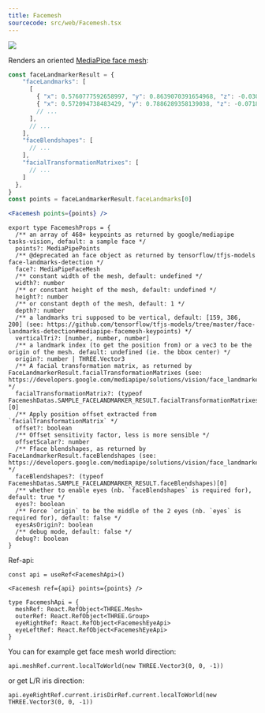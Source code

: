 ```yaml
---
title: Facemesh
sourcecode: src/web/Facemesh.tsx
---
```


[![](https://img.shields.io/badge/-storybook-%23ff69b4)](https://drei.vercel.app/?path=/story/shapes-facemesh--facemesh-st)

Renders an oriented [MediaPipe face mesh](https://developers.google.com/mediapipe/solutions/vision/face_landmarker/web_js#handle_and_display_results):

```jsx
const faceLandmarkerResult = {
    "faceLandmarks": [
      [
        { "x": 0.5760777592658997, "y": 0.8639070391654968, "z": -0.030997956171631813 },
        { "x": 0.572094738483429, "y": 0.7886289358139038, "z": -0.07189624011516571 },
        // ...
      ],
      // ...
    ],
    "faceBlendshapes": [
      // ...
    ],
    "facialTransformationMatrixes": [
      // ...
    ]
  },
}
const points = faceLandmarkerResult.faceLandmarks[0]

<Facemesh points={points} />
```

```tsx
export type FacemeshProps = {
  /** an array of 468+ keypoints as returned by google/mediapipe tasks-vision, default: a sample face */
  points?: MediaPipePoints
  /** @deprecated an face object as returned by tensorflow/tfjs-models face-landmarks-detection */
  face?: MediaPipeFaceMesh
  /** constant width of the mesh, default: undefined */
  width?: number
  /** or constant height of the mesh, default: undefined */
  height?: number
  /** or constant depth of the mesh, default: 1 */
  depth?: number
  /** a landmarks tri supposed to be vertical, default: [159, 386, 200] (see: https://github.com/tensorflow/tfjs-models/tree/master/face-landmarks-detection#mediapipe-facemesh-keypoints) */
  verticalTri?: [number, number, number]
  /** a landmark index (to get the position from) or a vec3 to be the origin of the mesh. default: undefined (ie. the bbox center) */
  origin?: number | THREE.Vector3
  /** A facial transformation matrix, as returned by FaceLandmarkerResult.facialTransformationMatrixes (see: https://developers.google.com/mediapipe/solutions/vision/face_landmarker/web_js#handle_and_display_results) */
  facialTransformationMatrix?: (typeof FacemeshDatas.SAMPLE_FACELANDMARKER_RESULT.facialTransformationMatrixes)[0]
  /** Apply position offset extracted from `facialTransformationMatrix` */
  offset?: boolean
  /** Offset sensitivity factor, less is more sensible */
  offsetScalar?: number
  /** Fface blendshapes, as returned by FaceLandmarkerResult.faceBlendshapes (see: https://developers.google.com/mediapipe/solutions/vision/face_landmarker/web_js#handle_and_display_results) */
  faceBlendshapes?: (typeof FacemeshDatas.SAMPLE_FACELANDMARKER_RESULT.faceBlendshapes)[0]
  /** whether to enable eyes (nb. `faceBlendshapes` is required for), default: true */
  eyes?: boolean
  /** Force `origin` to be the middle of the 2 eyes (nb. `eyes` is required for), default: false */
  eyesAsOrigin?: boolean
  /** debug mode, default: false */
  debug?: boolean
}
```

Ref-api:

```tsx
const api = useRef<FacemeshApi>()

<Facemesh ref={api} points={points} />
```

```tsx
type FacemeshApi = {
  meshRef: React.RefObject<THREE.Mesh>
  outerRef: React.RefObject<THREE.Group>
  eyeRightRef: React.RefObject<FacemeshEyeApi>
  eyeLeftRef: React.RefObject<FacemeshEyeApi>
}
```

You can for example get face mesh world direction:

```tsx
api.meshRef.current.localToWorld(new THREE.Vector3(0, 0, -1))
```

or get L/R iris direction:

```tsx
api.eyeRightRef.current.irisDirRef.current.localToWorld(new THREE.Vector3(0, 0, -1))
```
